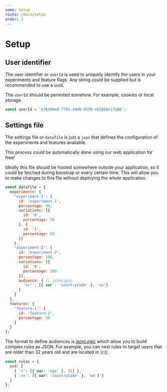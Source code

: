 ```yaml
---
name: Setup
route: /docs/setup
order: 2
---
```



# Setup

## User identifier

The user identifier or `userId` is used to uniquely identify the users in your experiments and feature flags. Any string could be supplied but is recommended to use a uuid.

The `userId` should be persisted somehow. For example, cookies or local storage.

```javascript
const userId = '676380e0-7793-44d6-9189-eb5868e17a86';
```

## Settings file

The settings file or  `datafile` is just a `json` that defines the configuration of the experiments and features avaliable.

<Alert my={4} status="info" variant="left-accent" overflow="initial">
  <AlertIcon />
  <Text>This process could be automatically done using our <Link href="https://app.tesfy.io" isExternal><Sparkles>web application</Sparkles></Link> for free!</Text>
</Alert>

Ideally this file should be hosted somewhere outside your application, so it could be fetched during boostrap or every certain time. This will allow you to make changes to this file without deploying the whole application.

```javascript
const datafile = {
  experiments: {
    'experiment-1': {
      id: 'experiment-1',
      percentage: 90,
      variations: [{
        id: '0',
        percentage: 50
      }, {
        id: '1',
        percentage: 50
      }]
    },
    'experiment-2': {
      id: 'experiment-2',
      percentage: 100,
      variations: [{
        id: '0',
        percentage: 100
      }],
      audience: { // jsonLogic
        '==' : [{ var : 'countryCode' }, 'us']
      }
    }
  },
  features: {
    'feature-1': {
      id: 'feature-1',
      percentage: 50
    }
  }
};
```

The format to define audiences is [jsonLogic](http://jsonlogic.com/) which allow you to build complex rules as JSON. For example, you can nest rules to target users that are older than 32 years old and are located in 🇻🇪.


```javascript
const rules = {
  and: [
    { '<': [{ var: 'age' }, 32] },
    { '==': [{ var: 'countryCode' }, 've'] }
  ]
};
```
